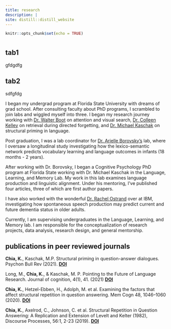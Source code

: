 ```yaml
---
title: research
description: |
site: distill::distill_website
---
```


```r
knitr::opts_chunk$set(echo = TRUE)
```

# {.tabset}

## tab1

gfdgdfg

## tab2

sdfgfdg

I began my undergrad program at Florida State University with dreams of grad school. After consulting faculty about PhD programs, I scrambled to join labs and wiggled myself into three. I began my research journey working with [Dr. Walter Boot](https://www.walterboot.net/) on attention and visual search, [Dr. Colleen Kelley](https://psy.fsu.edu/php/research/research.php?_tr=1_3#) on retrieval during directed forgetting, and [Dr. Michael Kaschak](https://psy.fsu.edu/php/research/research.php?_tr=1_3#) on structural priming in language.

Post graduation, I was a lab coordinator for [Dr. Arielle Borovsky's](https://www.purdue.edu/hhs/slhs/directory/faculty/borovsky_arielle.html) lab, where I oversaw a longitudinal study investigating how the lexico-semantic network predicts vocabulary learning and language outcomes in infants (18 months - 2 years). 

After working with Dr. Borovsky, I began a Cognitive Psychology PhD program at Florida State working with Dr. Michael Kaschak in the Language, Learning, and Memory Lab. My work in this lab examines language production and linguistic alignment. Under his mentoring, I've published four articles, three of which are first author papers.

I have also worked with the wonderful [Dr. Rachel Ostrand](https://t.co/9UGZ2yoDIn?amp=1) over at IBM, investigating how spontaneous speech production may predict current and future dementia status in older adults. 


Currently, I am supervising undergraduates in the Language, Learning, and Memory lab. I am responsible for the conceptualization of research projects, data analysis, research design, and general mentorship.


</center>

## publications in peer reviewed journals

<div class="pub">
**Chia, K.**, Kaschak, M.P. Structural priming in question-answer dialogues. Psychon Bull Rev (2021). **[DOI](https://doi.org/10.3758/s13423-021-01976-z)**
</div>

<div class="pub">
Long, M., **Chia, K.**, & Kaschak, M. P. Pointing to the Future of Language Research. Journal of cognition, 4(1), 41. (2021) **[DOI](https://doi.org/10.5334/joc.162)**
</div>

<div class="pub">
**Chia, K.**, Hetzel-Ebben, H., Adolph, M. et al. Examining the factors that affect structural repetition in question answering. Mem Cogn 48, 1046–1060 (2020).
**[DOI](https://doi.org/10.3758/s13421-020-01036-2)**
</div>

<div class="pub">
**Chia, K.**, Axelrod, C., Johnson, C. et al. Structural Repetition in Question Answering: A Replication and Extension of Levelt and Kelter (1982), Discourse Processes, 56:1, 2-23 (2019).
**[DOI](https://www.tandfonline.com/doi/full/10.1080/0163853X.2018.1515556)**
</div>